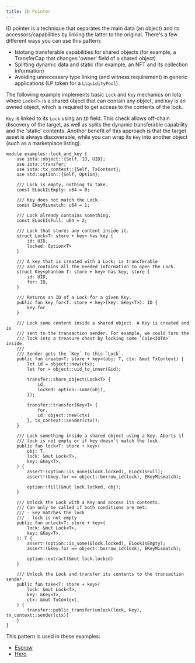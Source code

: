 ```yaml
---
title: ID Pointer
---
```


ID pointer is a technique that separates the main data (an object) and its accessors/capabilities by linking the latter to the original. There's a few different ways you can use this pattern:

- Isiotang transferable capabilities for shared objects (for example, a TransferCap that changes 'owner' field of a shared object)
- Splitting dynamic data and static (for example, an NFT and its collection information)
- Avoiding unnecessary type linking (and witness requirement) in generic applications (LP token for a `LiquidityPool`)

The following example implements basic `Lock` and `Key` mechanics on Iota where `Lock<T>` is a shared object that can contain any object, and `Key` is an owned object, which is required to get access to the contents of the lock.

`Key` is linked to its `Lock` using an `ID` field. This check allows off-chain discovery of the target, as well as splits the dynamic transferable capability and the 'static' contents. Another benefit of this approach is that the target asset is always discoverable, while you can wrap its `Key` into another object (such as a marketplace listing).

```move
module examples::lock_and_key {
    use iota::object::{Self, ID, UID};
    use iota::transfer;
    use iota::tx_context::{Self, TxContext};
    use std::option::{Self, Option};

    /// Lock is empty, nothing to take.
    const ELockIsEmpty: u64 = 0;

    /// Key does not match the Lock.
    const EKeyMismatch: u64 = 1;

    /// Lock already contains something.
    const ELockIsFull: u64 = 2;

    /// Lock that stores any content inside it.
    struct Lock<T: store + key> has key {
        id: UID,
        locked: Option<T>
    }

    /// A key that is created with a Lock; is transferable
    /// and contains all the needed information to open the Lock.
    struct Key<phantom T: store + key> has key, store {
        id: UID,
        for: ID,
    }

    /// Returns an ID of a Lock for a given Key.
    public fun key_for<T: store + key>(key: &Key<T>): ID {
        key.for
    }

    /// Lock some content inside a shared object. A Key is created and is
    /// sent to the transaction sender. For example, we could turn the
    /// lock into a treasure chest by locking some `Coin<IOTA>` inside.
    ///
    /// Sender gets the `Key` to this `Lock`.
    public fun create<T: store + key>(obj: T, ctx: &mut TxContext) {
        let id = object::new(ctx);
        let for = object::uid_to_inner(&id);

        transfer::share_object(Lock<T> {
            id,
            locked: option::some(obj),
        });

        transfer::transfer(Key<T> {
            for,
            id: object::new(ctx)
        }, tx_context::sender(ctx));
    }

    /// Lock something inside a shared object using a Key. Aborts if
    /// lock is not empty or if key doesn't match the lock.
    public fun lock<T: store + key>(
        obj: T,
        lock: &mut Lock<T>,
        key: &Key<T>,
    ) {
        assert!(option::is_none(&lock.locked), ELockIsFull);
        assert!(&key.for == object::borrow_id(lock), EKeyMismatch);

        option::fill(&mut lock.locked, obj);
    }

    /// Unlock the Lock with a Key and access its contents.
    /// Can only be called if both conditions are met:
    /// - key matches the lock
    /// - lock is not empty
    public fun unlock<T: store + key>(
        lock: &mut Lock<T>,
        key: &Key<T>,
    ): T {
        assert!(option::is_some(&lock.locked), ELockIsEmpty);
        assert!(&key.for == object::borrow_id(lock), EKeyMismatch);

        option::extract(&mut lock.locked)
    }

    /// Unlock the Lock and transfer its contents to the transaction sender.
    public fun take<T: store + key>(
        lock: &mut Lock<T>,
        key: &Key<T>,
        ctx: &mut TxContext,
    ) {
        transfer::public_transfer(unlock(lock, key), tx_context::sender(ctx))
    }
}
```

This pattern is used in these examples:

- [Escrow](https://github.com/iotaledger/kinesis/blob/main/examples/move/escrow/sources/example.move)
- [Hero](https://github.com/iotaledger/kinesis/blob/main/examples/move/hero/sources/example.move)
